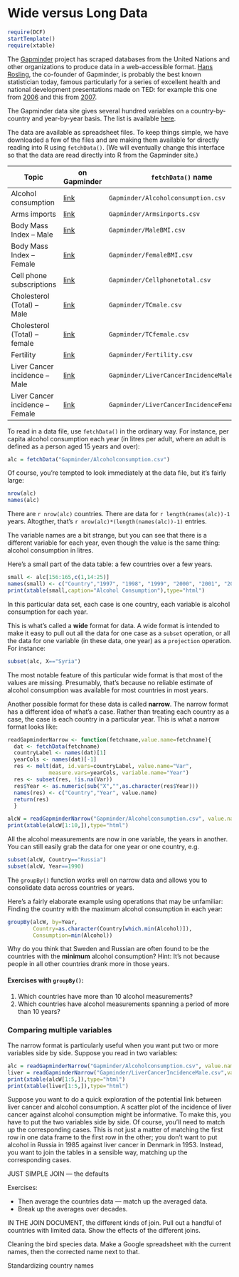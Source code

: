 Wide versus Long Data
======================

```r
require(DCF)
startTemplate()
require(xtable)
```

The [Gapminder](www.gapminder.org) project has scraped databases from the United Nations and other organizations to produce data in a web-accessible format.  [Hans Rosling](http://en.wikipedia.org/wiki/Hans_Rosling), the co-founder of Gapminder, is probably the best known statistician today, famous particularly for a series of excellent health and national development presentations made on TED: for example this one from [2006](http://www.ted.com/talks/hans_rosling_shows_the_best_stats_you_ve_ever_seen.html) and this from [2007](http://www.ted.com/talks/hans_rosling_reveals_new_insights_on_poverty.html).

The Gapminder data site gives several hundred variables on a country-by-country and year-by-year basis.  The list is available [here](http://www.gapminder.org/data/). 


The data are available as spreadsheet files.  To keep things simple, we have downloaded a few of the files and are making them available for directly reading into R using `fetchData()`.  (We will eventually change this interface so that the data are read directly into R from the Gapminder site.)


Topic                  | on Gapminder | `fetchData()` name
-----------------------|-------------------------------|--------------------
Alcohol consumption    | [link](http://spreadsheets.google.com/pub?key=0AgogXXPMARyldGJqTDRfNHBWODJMRWlZaVhNclhNZXc&gid=0) | `Gapminder/Alcoholconsumption.csv`
Arms imports           | [link](https://spreadsheets.google.com/pub?key=0AkBd6lyS3EmpdEljeENrOXlFXzR3Rm8xT0drTV9YclE&gid=0)| `Gapminder/Armsinports.csv`
Body Mass Index -- Male  | [link](https://spreadsheets.google.com/spreadsheet/pub?key=0ArfEDsV3bBwCdF9saE1pWUNYVkVsNU1FdW1Yem81Nmc&gid=1) | `Gapminder/MaleBMI.csv`
Body Mass Index -- Female  | [link](https://spreadsheets.google.com/spreadsheet/pub?key=0ArfEDsV3bBwCdGt0elo2dzJMVVQ3WmFGSmdhc09LRlE&gid=1) | `Gapminder/FemaleBMI.csv`
Cell phone subscriptions | [link](https://spreadsheets.google.com/spreadsheet/pub?key=0AkBd6lyS3EmpdEhWLWtqNzljbWg4ZXV6M09JQXNGaUE&gid=1) | `Gapminder/Cellphonetotal.csv`
Cholesterol (Total) -- Male | [link](https://spreadsheets.google.com/spreadsheet/pub?key=0ArfEDsV3bBwCdDU5SnRoQ0xlZWhwRUZ6RFNQV042enc&gid=1) | `Gapminder/TCmale.csv`
Cholesterol (Total) -- female | [link](https://spreadsheets.google.com/spreadsheet/pub?key=0ArfEDsV3bBwCdGJHcHZkSUdBcU56aS1OT3lLeU4tRHc&gid=1&gid=1) | `Gapminder/TCfemale.csv`
Fertility              | [link](https://spreadsheets.google.com/spreadsheet/pub?key=0ArfEDsV3bBwCcGhBd2NOQVZ1eWowVEFsSmVDRXpjR1E&gid=1) | `Gapminder/Fertility.csv`
Liver Cancer incidence -- Male | [link](https://spreadsheets.google.com/spreadsheet/pub?key=0ArfEDsV3bBwCcGhBd2NOQVZ1eWoxdTBLcFpic29wQ0E&gid=1) | `Gapminder/LiverCancerIncidenceMale.csv`
Liver Cancer incidence -- Female | [link](https://spreadsheets.google.com/spreadsheet/pub?key=0ArfEDsV3bBwCcGhBd2NOQVZ1eWoyeGhhS0VObXlSS3c&gid=1) | `Gapminder/LiverCancerIncidenceFemale.csv`

To read in a data file, use `fetchData()` in the ordinary way.  For instance, per capita alcohol consumption each year (in litres per adult, where an adult is defined as a person aged 15 years and over):
```r
alc = fetchData("Gapminder/Alcoholconsumption.csv")
```

Of course, you're tempted to look immediately at the data file, but it's fairly large:
```r
nrow(alc)
names(alc)
```
There are `r nrow(alc)` countries.  There are data for `r length(names(alc))-1` years.  Altogther, that's `r nrow(alc)*(length(names(alc))-1)` entries.

The variable names are a bit strange, but you can see that there is a different variable for each year, even though the value is the same thing: alcohol consumption in litres.  

Here's a small part of the data table: a few countries over a few years.
```r
small <- alc[156:165,c(1,14:25)]
names(small) <- c("Country","1997", "1998", "1999", "2000", "2001", "2002", "2003", "2004","2005","2006","2007","2008")
print(xtable(small,caption="Alcohol Consumption"),type="html")
```

In this particular data set, each case is one country, each variable is alcohol consumption for each year.

This is what's called a **wide** format for data.  A wide format is intended to make it easy to pull out all the data for one case as a `subset` operation, or all the data for one variable (in these data, one year) as a `projection` operation.  For instance:
```r
subset(alc, X=="Syria")
```

The most notable feature of this particular wide format is that most of the values are missing.  Presumably, that's because no reliable estimate of alcohol consumption was available for most countries in most years.

Another possible format for these data is called **narrow**.  The narrow format has a different idea of what's a case.  Rather than treating each country as a case, the case is each country in a particular year.  This is what a narrow format looks like:

```r
readGapminderNarrow <- function(fetchname,value.name=fetchname){
  dat <- fetchData(fetchname)
  countryLabel <- names(dat)[1]
  yearCols <- names(dat)[-1]
  res <- melt(dat, id.vars=countryLabel, value.name="Var", 
             measure.vars=yearCols, variable.name="Year")
  res <- subset(res, !is.na(Var))
  res$Year <- as.numeric(sub("X","",as.character(res$Year)))
  names(res) <- c("Country","Year", value.name)
  return(res)
  }
```

```r
alcW = readGapminderNarrow("Gapminder/Alcoholconsumption.csv", value.name="Alcohol")
print(xtable(alcW[1:10,]),type="html")
```

All the alcohol measurements are now in one variable, the years in another.  You can still easily grab the data for one year or one country, e.g.
```r
subset(alcW, Country=="Russia")
subset(alcW, Year==1990)
```

The `groupBy()` function works well on narrow data and allows you to consolidate data across countries or years.

Here's a fairly elaborate example using operations that may be unfamiliar: Finding the country with the maximum alcohol consumption in each year:
```r
groupBy(alcW, by=Year, 
        Country=as.character(Country[which.min(Alcohol)]), 
        Consumption=min(Alcohol))
```

Why do you think that Sweden and Russian are often found to be the countries with the **minimum** alcohol consumption?  Hint: It's not because people in all other countries drank more in those years.

#### Exercises with `groupBy()`:
 
1. Which countries have more than 10 alcohol measurements?
2. Which countries have alcohol measurements spanning a period of more than 10 years?

### Comparing multiple variables

The narrow format is particularly useful when you want put two or more variables side by side. Suppose you read in two variables:
```r
alc = readGapminderNarrow("Gapminder/Alcoholconsumption.csv", value.name="Alcohol")
liver = readGapminderNarrow("Gapminder/LiverCancerIncidenceMale.csv",value.name="LiverCancerM")
print(xtable(alcW[1:5,]),type="html")
print(xtable(liver[1:5,]),type="html")
```

Suppose you want to do a quick exploration of the potential link between liver cancer and alcohol consumption.  A scatter plot of the incidence of liver cancer against alcohol consumption might be informative.  To make this, you have to put the two variables side by side.  Of course, you'll need to match up the corresponding cases.  This is not just a matter of matching the first row in one data frame to the first row in the other; you don't want to put alcohol in Russia in 1985 against liver cancer in Denmark in 1953.  Instead, you want to join the tables in a sensible way, matching up the corresponding cases.





JUST SIMPLE JOIN --- the defaults

Exercises:

* Then average the countries data --- match up the averaged data.
* Break up the averages over decades.

IN THE JOIN DOCUMENT, the different kinds of join.  Pull out a handful of countries with limited data.  Show the effects of the different joins.

Cleaning the bird species data.  Make a Google spreadsheet with the current names, then the corrected name next to that.

Standardizing  country names